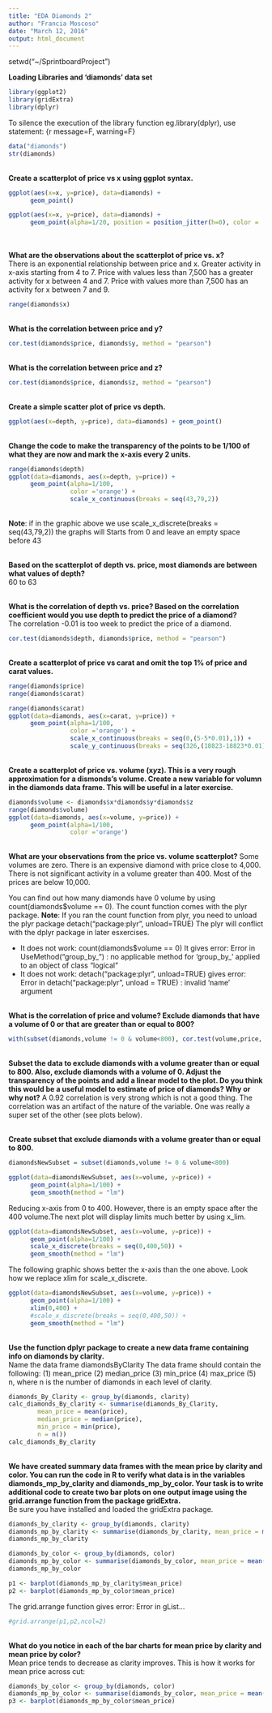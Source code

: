 ```yaml
---
title: "EDA Diamonds 2"
author: "Francia Moscoso"
date: "March 12, 2016"
output: html_document
---
```

setwd("~/SprintboardProject")

**Loading Libraries and 'diamonds' data set**
```r
library(ggplot2)
library(gridExtra)
library(dplyr)
```

To silence the execution of the library function eg.library(dplyr), use statement: {r message=F, warning=F}
```r
data("diamonds")
str(diamonds)
```

<br>
**Create a scatterplot of price vs x using ggplot syntax.**<br>
```r
ggplot(aes(x=x, y=price), data=diamonds) +
      geom_point()
```

```r
ggplot(aes(x=x, y=price), data=diamonds) +
      geom_point(alpha=1/20, position = position_jitter(h=0), color = 'orange')
```


<br>      
**What are the observations about the scatterplot of price vs. x?**<br>
There is an exponential relationship between price and x.
Greater activity in x-axis starting from 4 to 7.
Price with values less than 7,500 has a greater activity for x between 4 and 7.
Price with values more than 7,500 has an activity for x between 7 and 9.

```r
range(diamonds$x)
```

<br>
**What is the correlation between price and y?**<br>
```r
cor.test(diamonds$price, diamonds$y, method = "pearson")

```

<br>
**What is the correlation between price and z?**<br>
```r
cor.test(diamonds$price, diamonds$z, method = "pearson")

```

<br>
**Create a simple scatter plot of price vs depth.**
```r
ggplot(aes(x=depth, y=price), data=diamonds) + geom_point()
```

<br>
**Change the code to make the transparency of the points to be 1/100 of what they are now and mark the x-axis every 2 units.**
```r
range(diamonds$depth)
ggplot(data=diamonds, aes(x=depth, y=price)) +
      geom_point(alpha=1/100,  
                 color ='orange') +
                 scale_x_continuous(breaks = seq(43,79,2))
```
<br>
**Note**: if in the graphic above we use scale_x_discrete(breaks = seq(43,79,2)) the graphs will Starts from 0 and leave an empty space before 43 

<br>
**Based on the scatterplot of depth vs. price, most diamonds are between what values of depth?**<br>
60 to 63

<br>
**What is the correlation of depth vs. price? Based on the correlation coefficient would you use depth to predict the price of a diamond?**<br>
The correlation -0.01 is too week to predict the price of a diamond.
```r
cor.test(diamonds$depth, diamonds$price, method = "pearson")

```

<br>
**Create a scatterplot of price vs carat and omit the top 1% of price and carat values.**
```r
range(diamonds$price)
range(diamonds$carat)

range(diamonds$carat)
ggplot(data=diamonds, aes(x=carat, y=price)) +
      geom_point(alpha=1/100,  
                 color ='orange') +
                 scale_x_continuous(breaks = seq(0,(5-5*0.01),1)) +
                 scale_y_continuous(breaks = seq(326,(18823-18823*0.01),5000))

```

<br>
**Create a scatterplot of price vs. volume (x*y*z). This is a very rough approximation for a dismonds's volume. Create a new variable for volumn in the diamonds data frame. This will be useful in a later exercise.**
```r
diamonds$volume <- diamonds$x*diamonds$y*diamonds$z
range(diamonds$volume)
ggplot(data=diamonds, aes(x=volume, y=price)) +
      geom_point(alpha=1/100,  
                 color ='orange')

```

<br>
**What are your observations from the price vs. volume scatterplot?**
Some volumes are zero. There is an expensive diamond with price close to 4,000.
There is not significant activity in a volume greater than 400.
Most of the prices are below 10,000.

You can find out how many diamonds have 0 volume by using count(diamonds$volume == 0). The count function comes with the plyr package.
**Note**: If you ran the count function from plyr, you need to unload the plyr package detach("package:plyr", unload=TRUE) The plyr will conflict with the dplyr package in later esxercises.

- It does not work:  count(diamonds$volume == 0)  It gives error:
Error in UseMethod("group_by_") : 
no applicable method for 'group_by_' applied to an object of class "logical"
- It does not work: detach("package:plyr", unload=TRUE) gives error:
Error in detach("package:plyr", unload = TRUE) : invalid 'name' argument

<br>
**What is the correlation of price and volume? Exclude diamonds that have a volume of 0 or that are greater than or equal to 800?**
```r
with(subset(diamonds,volume != 0 & volume<800), cor.test(volume,price, method = "pearson"))
```

<br>
**Subset the data to exclude diamonds with a volume greater than or equal to 800. Also, exclude diamonds with a volume of 0. Adjust the transparency of the points and add a linear model to the plot.  Do you think this would be a useful model to estimate of price of diamonds? Why or why not?**
A 0.92 correlation is very strong which is not a good thing. The correlation was an artifact of the nature of the variable. One was really a super set of the other (see plots below).

<br>
**Create subset that exclude diamonds with a volume greater than or equal to 800.**
```r
diamondsNewSubset = subset(diamonds,volume != 0 & volume<800)
```

```r
ggplot(data=diamondsNewSubset, aes(x=volume, y=price)) +
      geom_point(alpha=1/100) + 
      geom_smooth(method = "lm")
```

Reducing x-axis from 0 to 400. However, there is an empty space after the 400 volume.The next plot will display limits much better by using x_lim.
```r
ggplot(data=diamondsNewSubset, aes(x=volume, y=price)) +
      geom_point(alpha=1/100) + 
      scale_x_discrete(breaks = seq(0,400,50)) +
      geom_smooth(method = "lm")
```

The following graphic shows better the x-axis than the one above. Look how we replace xlim for scale_x_discrete.
```r
ggplot(data=diamondsNewSubset, aes(x=volume, y=price)) +
      geom_point(alpha=1/100) + 
      xlim(0,400) +
      #scale_x_discrete(breaks = seq(0,400,50)) +
      geom_smooth(method = "lm")
```

<br>
**Use the function dplyr package to create a new data frame containing info on diamonds by clarity.**<br>
Name the data frame diamondsByClarity
The data frame should contain the following: (1) mean_price (2) median_price (3) min_price (4) max_price (5) n, where n is the number of diamonds in each level of clarity.
```r
diamonds_By_Clarity <- group_by(diamonds, clarity)
calc_diamonds_By_clarity <- summarise(diamonds_By_Clarity, 
        mean_price = mean(price),
        median_price = median(price),  
        min_price = min(price),
        n = n())
calc_diamonds_By_clarity
```

<br>
**We have created summary data frames with the mean price by clarity and color. You can run the code in R to verify what data is in the variables diamonds_mp_by_clarity and diamonds_mp_by_color. Your task is to write additional code to create two bar plots on one output image using the grid.arrange function from the package gridExtra.**<br>
Be sure you have installed and loaded the gridExtra package.

```r
diamonds_by_clarity <- group_by(diamonds, clarity)
diamonds_mp_by_clarity <- summarise(diamonds_by_clarity, mean_price = mean(price))
diamonds_mp_by_clarity
```

```r
diamonds_by_color <- group_by(diamonds, color)
diamonds_mp_by_color <- summarise(diamonds_by_color, mean_price = mean(price))
diamonds_mp_by_color
```


```r
p1 <- barplot(diamonds_mp_by_clarity$mean_price)
p2 <- barplot(diamonds_mp_by_color$mean_price)

```

The grid.arrange function gives error: Error in gList... 
```r
#grid.arrange(p1,p2,ncol=2)

```

<br>
**What do you notice in each of the bar charts for mean price by clarity and mean price by color?**<br>
Mean price tends to decrease as clarity improves.
This is how it works for mean price across cut:
```r
diamonds_by_color <- group_by(diamonds, color)
diamonds_mp_by_color <- summarise(diamonds_by_color, mean_price = mean(price))
p3 <- barplot(diamonds_mp_by_color$mean_price)
```
<br>
<br>
<br>
<br>
